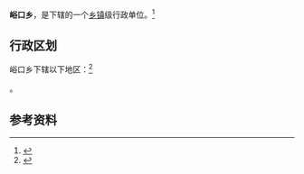 {{中国乡级行政区
|景观照片文件名 = 
|景观照片描述 = 
|汉语拼音 = 
|其他语言 = 
|其他语言名称 = 
|旧称 = 
|地名出处 = 
|位置图文件名 = 
|位置图描述 = 
|自定义图片= 
|建置时间 = 
|政府驻地 = 
|毗邻 = 
|总面积 = 
|总人口 = 
|总人口年份 = 
|户籍人口 = 
|户籍人口年份 = 
|常住人口 = 
|常住人口年份 = 
|人口密度 = 
|GDP = 
|GDP年份 = 
|邮政编码 = 
|电话区号 = 354
|官方网站 = 
|网站名称 = 
|14/07/27/201/000}}

'''峪口乡'''，是{{PRC admin/fullname|14/07/27/201/000|3}}下辖的一个[[乡镇|乡镇]]级行政单位。<ref>{{PRC admin/ref sgc|{{PRC admin/parent|14/07/27/201/000}}}}</ref>

== 行政区划 ==

峪口乡下辖以下地区：<ref>{{PRC admin/ref sgc|14/07/27/201/000}}</ref>

{{PRC admin/children|14/07/27/201/000}}。

== 参考资料 ==

{{reflist}}

{{行政区划小作品}}
{{PRC admin/navcat|14/07/27/201/000}}